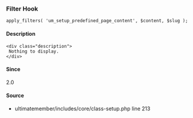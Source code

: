 
<UMBreadCrumb type="filter"/>

### Filter Hook    
    
```
apply_filters( 'um_setup_predefined_page_content', $content, $slug );
```

#### Description
    <div class="description">
     Nothing to display.
    </div>

#### Since
<div class="description">
2.0
</div>

#### Source
  - <Link href="https://github.com/ultimatemember/ultimatemember/tree/2.5.0/includes/core/class-setup.php#L213">ultimatemember/includes/core/class-setup.php</Link> <Link href="https://github.com/ultimatemember/ultimatemember/tree/2.5.0/includes/core/class-setup.php#L213">line 213</Link>

